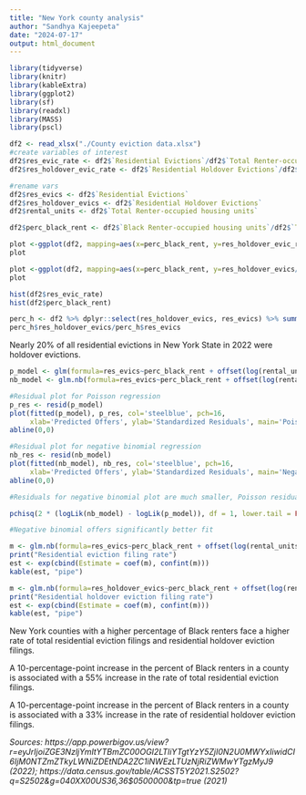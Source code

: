 ---
title: "New York county analysis"
author: "Sandhya Kajeepeta"
date: "2024-07-17"
output: html_document
---

```{r load packages,echo=FALSE, results=FALSE, message=FALSE, warning=FALSE}
library(tidyverse)
library(knitr)
library(kableExtra)
library(ggplot2)
library(sf)
library(readxl)
library(MASS)
library(pscl)
```


```{r load data, echo=FALSE}
df2 <- read_xlsx("./County eviction data.xlsx")
#create variables of interest
df2$res_evic_rate <- df2$`Residential Evictions`/df2$`Total Renter-occupied housing units`*100
df2$res_holdover_evic_rate <- df2$`Residential Holdover Evictions`/df2$`Total Renter-occupied housing units`*100

#rename vars
df2$res_evics <- df2$`Residential Evictions`
df2$res_holdover_evics <- df2$`Residential Holdover Evictions`
df2$rental_units <- df2$`Total Renter-occupied housing units`

df2$perc_black_rent <- df2$`Black Renter-occupied housing units`/df2$`Total Renter-occupied housing units`*10
```

```{r plot vars, echo=FALSE, results=FALSE, warning=FALSE, fig.show='hide'}
plot <-ggplot(df2, mapping=aes(x=perc_black_rent, y=res_holdover_evic_rate)) + geom_point()
plot

plot <-ggplot(df2, mapping=aes(x=perc_black_rent, y=res_holdover_evics/res_evics)) + geom_point()
plot

hist(df2$res_evic_rate)
hist(df2$perc_black_rent)
```

```{r calc perc holdover, echo=FALSE, warning=FALSE}
perc_h <- df2 %>% dplyr::select(res_holdover_evics, res_evics) %>% summarise_all(sum, na.rm=T)
perc_h$res_holdover_evics/perc_h$res_evics
```
Nearly 20% of all residential evictions in New York State in 2022 were holdover evictions.


```{r poisson or neg binomial, echo=FALSE, results=FALSE, fig.show='hide'}
p_model <- glm(formula=res_evics~perc_black_rent + offset(log(rental_units)), data=df2, family="poisson")
nb_model <- glm.nb(formula=res_evics~perc_black_rent + offset(log(rental_units)), data=df2)

#Residual plot for Poisson regression
p_res <- resid(p_model)
plot(fitted(p_model), p_res, col='steelblue', pch=16,
     xlab='Predicted Offers', ylab='Standardized Residuals', main='Poisson')
abline(0,0)

#Residual plot for negative binomial regression 
nb_res <- resid(nb_model)
plot(fitted(nb_model), nb_res, col='steelblue', pch=16,
     xlab='Predicted Offers', ylab='Standardized Residuals', main='Negative Binomial')
abline(0,0)

#Residuals for negative binomial plot are much smaller, Poisson residuals extend all the way to 60 - suggests that negative binomial is a better fit than Poisson

pchisq(2 * (logLik(nb_model) - logLik(p_model)), df = 1, lower.tail = FALSE)

#Negative binomial offers significantly better fit
```

```{r analysis, echo=FALSE, warning=FALSE, message=FALSE}
m <- glm.nb(formula=res_evics~perc_black_rent + offset(log(rental_units)), data=df2)
print("Residential eviction filing rate")
est <- exp(cbind(Estimate = coef(m), confint(m)))
kable(est, "pipe")

m <- glm.nb(formula=res_holdover_evics~perc_black_rent + offset(log(rental_units)), data=df2)
print("Residential holdover eviction filing rate")
est <- exp(cbind(Estimate = coef(m), confint(m)))
kable(est, "pipe")

```

New York counties with a higher percentage of Black renters face a higher rate of total residential eviction filings and residential holdover eviction filings.

A 10-percentage-point increase in the percent of Black renters in a county is associated with a 55% increase in the rate of total residential eviction filings.

A 10-percentage-point increase in the percent of Black renters in a county is associated with a 33% increase in the rate of residential holdover eviction filings.

*Sources: https://app.powerbigov.us/view?r=eyJrIjoiZGE3NzljYmItYTBmZC00OGI2LTliYTgtYzY5ZjI0N2U0MWYxIiwidCI6IjM0NTZmZTkyLWNiZDEtNDA2ZC1iNWEzLTUzNjRiZWMwYTgzMyJ9 (2022); https://data.census.gov/table/ACSST5Y2021.S2502?q=S2502&g=040XX00US36,36$0500000&tp=true (2021)*